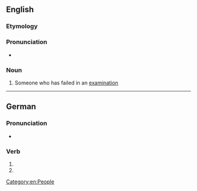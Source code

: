 ==English==

===Etymology===
{{suffix|en|flunk|er}}

===Pronunciation===
* {{audio|en|En-au-flunker.ogg|Audio (AU)}}

===Noun===
{{en-noun}}

# {{lb|en|slang|North America}} Someone who has failed in an [[examination]]

[[Category:en:People]]

----

==German==

===Pronunciation===
* {{audio|de|De-flunker.ogg|Audio}}

===Verb===
{{head|de|verb form}}

# {{de-verb form of|flunkern|1|s|g}}
# {{de-verb form of|flunkern|i|s}}